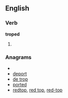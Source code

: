 ==English==

===Verb===
'''troped'''

# {{past of|[[trope]]}}

===Anagrams===
* {{alphagram|deoprt}}
* [[deport#English|deport]]
* [[de trop#English|de trop]]
* [[ported#English|ported]]
* [[redtop#English|redtop]], [[red top#English|red top]], [[red-top#English|red-top]]